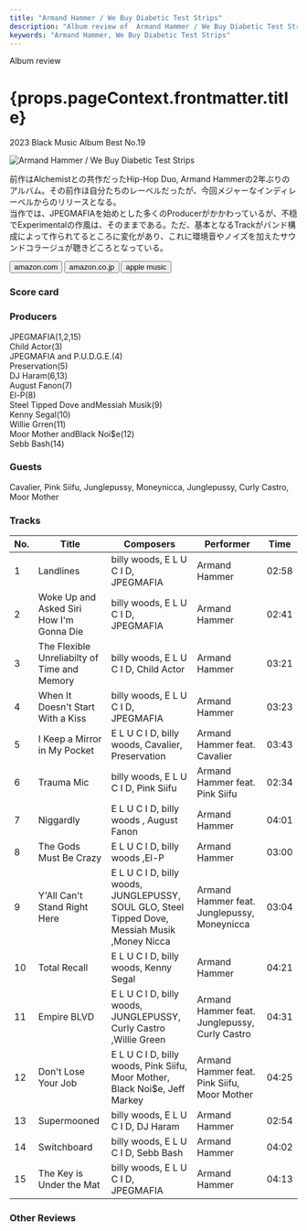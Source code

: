 ```yaml
---
title: "Armand Hammer / We Buy Diabetic Test Strips"
description: "Album review of  Armand Hammer / We Buy Diabetic Test Strips"
keywords: "Armand Hammer, We Buy Diabetic Test Strips"
---
```







<p className="largeP">Album review</p>
<h1 className="h1--no--margin">{props.pageContext.frontmatter.title}</h1>
<p className="largeP">
  <Link to="/best50/2023/">2023 Black Music Album Best No.19</Link>
</p>

<Row  className="image-card-group">
	<Column colMd={3} colLg={4} noGutterMdLeft="">
       <ImageCard>

![Armand Hammer / We Buy Diabetic Test Strips](../../images/cd/armandhammer1L.jpg)

</ImageCard>
	</Column>
	<Column colMd={4} colLg={8} noGutterMdLeft="">
		<p>
			前作はAlchemistとの共作だったHip-Hop Duo, Armand Hammerの2年ぶりのアルバム。その前作ほ自分たちのレーベルだったが、今回メジャーなインディレーベルからのリリースとなる。
			<br/>当作では、JPEGMAFIAを始めとした多くのProducerがかかわっているが、不穏でExperimentalの作風は、そのままである。ただ、基本となるTrackがバンド構成によって作られてるところに変化があり、これに環境音やノイズを加えたサウンドコラージュが聴きどころとなっている。
		</p>
		<div>
		  <Button className="button-right-mergin"  href="https://amzn.to/3PgLROy" renderIcon={ArrowUpRight} size='sm' kind='primary'>
  	    amazon.com
  	  </Button>
  	  <Button className="button-right-mergin"  href="https://amzn.to/3VguscF" renderIcon={ArrowUpRight} size='sm' kind='secondary'>
  	    amazon.co.jp
  	  </Button>
			<Button className="button-right-mergin"  href="https://apple.co/3vaOIBx" renderIcon={ArrowUpRight} size='sm' kind='tertiary'>
  	   	apple music
  	  </Button>
			<AdvJS2/>
		</div>
	</Column>
</Row>
<Row >
	<Column colMd={4} colLg={4} noGutterMdLeft="">
		<div>
		  <h3>Score card</h3>
			<SliderJS1 value="1" />
		  <SliderJS2 value="2" />
			<SliderJS3 value="3" />
		  <SliderJS4 value="8" />
		</div>
	</Column>
	<Column colMd={8} colLg={8} noGutterMdLeft="">
		<div>
			<h3>Producers</h3>
			<p>
				JPEGMAFIA(1,2,15)
				<br/>Child Actor(3)
				<br/>JPEGMAFIA and P.U.D.G.E.(4)
				<br/>Preservation(5)
				<br/>DJ Haram(6,13)
				<br/>August Fanon(7)
				<br/>El-P(8)
				<br/>Steel Tipped Dove andMessiah Musik(9)
				<br/>Kenny Segal(10)
				<br/>Willie Grren(11)
				<br/>Moor Mother andBlack Noi$e(12)
				<br/>Sebb Bash(14)
			</p>
			<h3>Guests</h3>
			<p>
				Cavalier, Pink Siifu, Junglepussy, Moneynicca, Junglepussy, Curly Castro, Moor Mother
			</p>
		</div>
	</Column>
</Row>

<h3>Tracks</h3>

| No. | Title                                        | Composers                                                                                      | Performer                                     | Time  |
| --- | -------------------------------------------- | ---------------------------------------------------------------------------------------------- | --------------------------------------------- | ----- |
| 1   | Landlines                                    | billy woods, E L U C I D, JPEGMAFIA                                                            | Armand Hammer                                 | 02:58 |
| 2   | Woke Up and Asked Siri How I'm Gonna Die     | billy woods, E L U C I D, JPEGMAFIA                                                            | Armand Hammer                                 | 02:41 |
| 3   | The Flexible Unreliabilty of Time and Memory | billy woods, E L U C I D, Child Actor                                                          | Armand Hammer                                 | 03:21 |
| 4   | When It Doesn't Start With a Kiss            | billy woods, E L U C I D, JPEGMAFIA                                                            | Armand Hammer                                 | 03:23 |
| 5   | I Keep a Mirror in My Pocket                 | E L U C I D, billy woods, Cavalier, Preservation                                               | Armand Hammer feat. Cavalier                  | 03:43 |
| 6   | Trauma Mic                                   | billy woods, E L U C I D, Pink Siifu                                                           | Armand Hammer feat. Pink Siifu                | 02:34 |
| 7   | Niggardly                                    | E L U C I D, billy woods , August Fanon                                                        | Armand Hammer                                 | 04:01 |
| 8   | The Gods Must Be Crazy                       | E L U C I D, billy woods ,El-P                                                                 | Armand Hammer                                 | 03:00 |
| 9   | Y'All Can't Stand Right Here                 | E L U C I D, billy woods, JUNGLEPUSSY, SOUL GLO, Steel Tipped Dove, Messiah Musik ,Money Nicca | Armand Hammer feat. Junglepussy, Moneynicca   | 03:04 |
| 10  | Total Recall                                 | E L U C I D, billy woods, Kenny Segal                                                          | Armand Hammer                                 | 04:21 |
| 11  | Empire BLVD                                  | E L U C I D, billy woods, JUNGLEPUSSY, Curly Castro ,Willie Green                              | Armand Hammer feat. Junglepussy, Curly Castro | 04:31 |
| 12  | Don't Lose Your Job                          | E L U C I D, billy woods, Pink Siifu, Moor Mother, Black Noi$e, Jeff Markey                    | Armand Hammer feat. Pink Siifu, Moor Mother   | 04:25 |
| 13  | Supermooned                                  | billy woods, E L U C I D, DJ Haram                                                             | Armand Hammer                                 | 02:54 |
| 14  | Switchboard                                  | billy woods, E L U C I D, Sebb Bash                                                            | Armand Hammer                                 | 04:02 |
| 15  | The Key is Under the Mat                     | billy woods, E L U C I D, JPEGMAFIA                                                            | Armand Hammer                                 | 04:13 |

<h3>Other Reviews</h3>

<Row>
  <Column colMd={3} colLg={3} noGutterMdLeft>
    <Review1_1 />
  </Column>
</Row>

<Row>
  <Column colMd={3} colLg={3} noGutterMdLeft>
    <Review2_1 />
  </Column>
	<Column colMd={3} colLg={3} noGutterMdLeft>
    <Review2_2 />
  </Column>
</Row>

<AdvJS3 />
